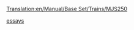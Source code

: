 [[Translation:en/Manual/Base Set/Trains/MJS250]]
{{en/Manual/Base Set/Trains/Trains|Image=[[File:en/Manual/Base Set/Trains/Mjs250.png]]
|Cost=£9,375 ($18.750)
|Speed=80 km/h (50 mph)
|Weight=65 t
|Power=600 hp (448 kW)
|Annual=£990 ($1.980)
|Designed=1955
|Lifespan=22
|Capacity=N/A
|Description=The MJS250 is the first diesel powered engine available in [[en/Manual/Climates#sub-arctic|sub-arctic]] and [[en/Manual/Climates#sub-tropical|sub-tropical]] climates. It is cheap but lacks speed and power. Upgrade away from these as soon as time and money permit it. However, a multiheaded engine out of two MJS250s will be cheaper and more powerful than a [[en/Manual/Base Set/Trains/Wills 2-8-0]].
|Real-life=The MJS250 resembles the Davenport 44t switcher.}}

[http://essay-for.me/ essays]